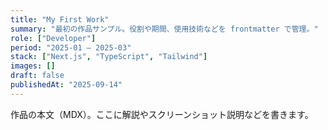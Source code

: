 ---
title: "My First Work"
summary: "最初の作品サンプル。役割や期間、使用技術などを frontmatter で管理。"
role: ["Developer"]
period: "2025-01 – 2025-03"
stack: ["Next.js", "TypeScript", "Tailwind"]
images: []
draft: false
publishedAt: "2025-09-14"
---

作品の本文（MDX）。ここに解説やスクリーンショット説明などを書きます。